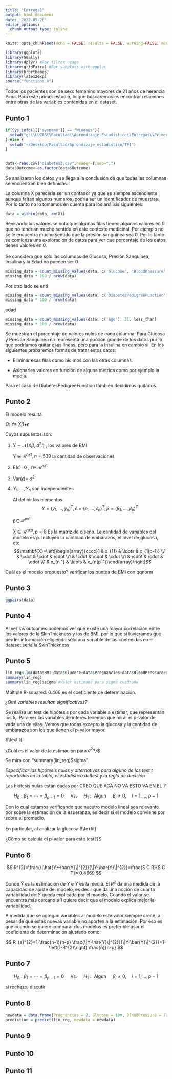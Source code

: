 ```yaml
---
title: "Entrega1"
output: html_document
date: '2022-05-26'
editor_options: 
  chunk_output_type: inline
---
```


```r
knitr::opts_chunk$set(echo = FALSE, results = FALSE, warning=FALSE, message=FALSE)
```

```r
library(ggplot2)
library(GGally)
library(dplyr) #For filter usage
library(gridExtra) #For subplots with ggplot
library(hrbrthemes)
library(latex2exp)
source("functions.R")
```

Todos los pacientes son de sexo femenino mayores de 21 años de herencia Pima. Para este primer estudio, lo que buscaremos es encontrar relaciones entre otras de las variables contenidas en el dataset.

## Punto 1

```r
if(Sys.info()[['sysname']] == "Windows"){
  setwd("g:\\LUCAS\\Facultad\\Aprendizaje Estadistico\\Entregas\\Primera\\")
} else {
  setwd("~/Desktop/Facultad/Aprendizaje_estadistico/TP1")
}
  

data<-read.csv("diabetes2.csv",header=T,sep=",")
data$Outcome<-as.factor(data$Outcome)
```

Se analizaron los datos y se llega a la conclusión de que todas las columnas se encuentran bien definidas.

La columna X parecería ser un contador ya que es siempre ascendiente aunque faltan algunos numeros, podría ser un identificador de muestras. Por lo tanto no lo tomamos en cuenta para los análisis siguientes.

```r
data = within(data, rm(X))
```

Revisando los valores se nota que algunas filas tienen algunos valores en 0 que no tendrían mucho sentido en este contexto medicinal. Por ejemplo no se le encuentra mucho sentido que la presión sanguínea sea 0. Por lo tanto se comienza una exploración de datos para ver que porcentaje de los datos tienen valores en 0.\
\
Se considera que solo las columnas de Glucosa, Presión Sanguínea, Insulina y la Edad no pueden ser 0.

```r
missing_data = count_missing_values(data, c('Glucose', 'BloodPressure', 'Insulin', 'Age'), 0, equals)
missing_data * 100 / nrow(data)
```

Por otro lado se enti

```r
missing_data = count_missing_values(data, c('DiabetesPedigreeFunction'), 1, greater_than)
missing_data * 100 / nrow(data)
```

edad

```r
missing_data = count_missing_values(data, c('Age'), 21, less_than)
missing_data * 100 / nrow(data)
```

Se muestran el porcentaje de valores nulos de cada columna. Para Glucosa y Presión Sanguínea no representa una porción grande de los datos por lo que podríamos quitar esas líneas, pero para la Insulina en cambio si. En los siguientes probaremos formas de tratar estos datos:

-   Eliminar esas filas como hicimos con las otras columnas.

-   Asignarles valores en función de alguna métrica como por ejemplo la media.

Para el caso de DiabetesPedigreeFunction también decidimos quitarlos.

## **Punto 2**

El modelo resulta

$\Omega$: Y= X$\beta$+$\epsilon$

Cuyos supuestos son:

1.  Y $\sim$ $\mathcal{N}$(X$\beta$, $\sigma^2I$) , los valores de BMI

    Y $\in$ $\mathcal{R} ^{nx1}, n=539$ la cantidad de observaciones

2.  E($\epsilon$)=0 , $\epsilon\in$ $\mathcal{R} ^{nx1}$

3.  Var($\epsilon$)= $\sigma^2$

4.  $Y_{1}, \ldots, Y_{n}$ son independientes

    Al definir los elementos\
    $$
    Y=\left(y_{1}, \ldots, y_{n}\right)^{T}, \epsilon=\left(\epsilon_{1}, \ldots, \epsilon_{n}\right)^{T}, \beta=\left(\beta_{1}, \ldots, \beta_{p}\right)^{T}
    $$

    $\beta\in$ $\mathcal{R} ^{px1}$

    X $\in$ $\mathcal{R} ^{nxp}, p= 8$ Es la matriz de diseño. La cantidad de variables del modelo es p. Incluyen la cantidad de embarazos, el nivel de glucosa, etc. $$\mathbf{X}=\left[\begin{array}{cccc}1 & x_{11} & \ldots & x_{1(p-1)} \\1 & \cdot & \cdot & \cdot \\1 & \cdot & \cdot & \cdot \\1 & \cdot & \cdot & \cdot \\1 & x_{n 1} & \ldots & x_{n(p-1)}\end{array}\right]$$

Cuál es el modelo propuesto? verificar los puntos de BMI con qqnorm

## Punto 3

```r
ggpairs(data)
```

## Punto 4

Al ver los outcomes podemos ver que existe una mayor correlación entre los valores de la SkinThickness y los de BMI, por lo que si tuvieramos que perder información eligiendo sólo una variable de las contenidas en el dataset sería la SkinThickness

## Punto 5

```r
lin_reg<-lm(data$BMI~data$Glucose+data$Pregnancies+data$BloodPressure+data$SkinThickness+data$Insulin+data$DiabetesPedigreeFunction+data$Age)
summary(lin_reg)
summary(lin_reg)$sigma #Valor estimado para sigma cuadrado 
```

Multiple R-squared: 0.466 es el coeficiente de determinación.

$\textit{¿Qué variables resultan significativas?}$

Se realiza un test de hipótesis por cada variable a estimar, que representan los $\beta_i$. Para ver las variables de interés tenemos que mirar el p-valor de vada una de ellas. Vemos que todas excepto la glucosa y la cantidad de embarazos son los que tienen el p-valor mayor.

\$\\textit{

¿Cuál es el valor de la estimación para $\sigma ^2$?}\$

Se mira con "summary(lin_reg)\$sigma".

$\textit{ Especificar las hipótesis nulas y alternativas para alguno de los test t reportados en la tabla, el estadístico deltest y la regla de decisión}$

Las hiótesis nulas están dadas por CREO QUE ACA NO VA ESTO VA EN EL 7

$$H_{0}: \beta_{1}=\cdots=\beta_{p-1}=0 \quad \text { Vs. } \quad H_{1}: \text { Algun } \quad \beta_{i} \neq 0, \quad i=1, \ldots, p-1$$

Con lo cual estamos verificando que nuestro modelo lineal sea relevante por sobre la estimación de la esperanza, es decir si el modelo conviene por sobre el promedio.\
\
En particular, al analizar la glucosa \$\\textit{

¿Cómo se calcula el p-valor para este test?}\$

## Punto 6

$$
R^{2}=\frac{\|\hat{Y}-\bar{Y}\|^{2}}{\|Y-\bar{Y}\|^{2}}=\frac{S C R}{S C T}= 0.4669
$$

Donde $\hat Y$ es la estimación de $Y$ e $\bar Y$ es la media. El $R^2$ da una medida de la capacidad de ajuste del modelo, es decir que da una noción de cuanta variabilidad de $Y$ queda explicada por el modelo. Cuando el valor se encuentra más cercano a 1 quiere decir que el modelo explica mejor la variabilidad.

A medida que se agregan variables al modelo este valor siempre crece, a pesar de que estas nuevas variable no aporten a la estimación. Por eso es que cuando se quiere comparar dos modelos es preferible usar el coeficiente de determinación ajustado como:

$$
R_{a}^{2}=1-\frac{n-1}{n-p} \frac{\|Y-\hat{Y}\|^{2}}{\|Y-\bar{Y}\|^{2}}=1-\left(1-R^{2}\right) \frac{n}{n-p}
$$

## Punto 7

$$H_{0}: \beta_{1}=\cdots=\beta_{p-1}=0 \quad \text { Vs. } \quad H_{1}: \text { Algun } \quad \beta_{i} \neq 0, \quad i=1, \ldots, p-1$$

si rechazo, discutir

## Punto 8

```r
newdata = data.frame(Pregnancies = 2, Glucose = 100, BloodPressure = 70, SkinThickness = 20, Outcome = as.factor(1), DiabetesPedigreeFunction = 0.24, Age = 30, Insuline = 0, X = 2)
prediction = predict(lin_reg, newdata = newdata)
```

## Punto 9

## Punto 10

## Punto 11
